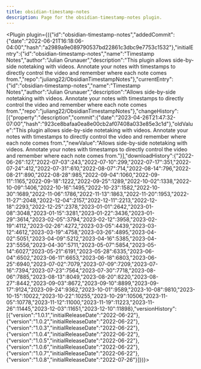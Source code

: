 ---
title: obsidian-timestamp-notes
description: Page for the obsidian-timestamp-notes plugin.
---


<Plugin plugin={({"id":"obsidian-timestamp-notes","addedCommit":{"date":"2022-06-21T16:18:06-04:00","hash":"a2989a9e089790537bd22861c3dbc9e7753c1532"},"initialEntry":{"id":"obsidian-timestamp-notes","name":"Timestamp Notes","author":"Julian Grunauer","description":"This plugin allows side-by-side notetaking with videos. Annotate your notes with timestamps to directly control the video and remember where each note comes from.","repo":"juliang22/ObsidianTimestampNotes"},"currentEntry":{"id":"obsidian-timestamp-notes","name":"Timestamp Notes","author":"Julian Grunauer","description":"Allows side-by-side notetaking with videos. Annotate your notes with timestamps to directly control the video and remember where each note comes from.","repo":"juliang22/ObsidianTimestampNotes"},"changeHistory":[{"property":"description","commit":{"date":"2023-04-26T21:47:32-07:00","hash":"923ce8bafaa0ea8e00cb2af07408a033e85e3c1d"},"oldValue":"This plugin allows side-by-side notetaking with videos. Annotate your notes with timestamps to directly control the video and remember where each note comes from.","newValue":"Allows side-by-side notetaking with videos. Annotate your notes with timestamps to directly control the video and remember where each note comes from."}],"downloadHistory":{"2022-06-26":127,"2022-07-03":243,"2022-07-10":299,"2022-07-17":351,"2022-07-24":412,"2022-07-31":610,"2022-08-07":714,"2022-08-14":796,"2022-08-21":890,"2022-08-28":985,"2022-09-04":1060,"2022-09-11":1165,"2022-09-18":1222,"2022-09-25":1289,"2022-10-02":1338,"2022-10-09":1406,"2022-10-16":1495,"2022-10-23":1582,"2022-10-30":1689,"2022-11-06":1786,"2022-11-13":1863,"2022-11-20":1953,"2022-11-27":2048,"2022-12-04":2157,"2022-12-11":2213,"2022-12-18":2293,"2022-12-25":2378,"2023-01-01":2642,"2023-01-08":3048,"2023-01-15":3281,"2023-01-22":3436,"2023-01-29":3614,"2023-02-05":3794,"2023-02-12":3958,"2023-02-19":4112,"2023-02-26":4272,"2023-03-05":4439,"2023-03-12":4612,"2023-03-19":4758,"2023-03-26":4895,"2023-04-02":5051,"2023-04-09":5212,"2023-04-16":5385,"2023-04-23":5556,"2023-04-30":5711,"2023-05-07":5854,"2023-05-14":6027,"2023-05-21":6191,"2023-05-28":6335,"2023-06-04":6502,"2023-06-11":6653,"2023-06-18":6803,"2023-06-25":6940,"2023-07-02":7079,"2023-07-09":7209,"2023-07-16":7394,"2023-07-23":7564,"2023-07-30":7718,"2023-08-06":7885,"2023-08-13":8049,"2023-08-20":8220,"2023-08-27":8442,"2023-09-03":8672,"2023-09-10":8899,"2023-09-17":9124,"2023-09-24":9362,"2023-10-01":9589,"2023-10-08":9810,"2023-10-15":10022,"2023-10-22":10255,"2023-10-29":10506,"2023-11-05":10778,"2023-11-12":11000,"2023-11-19":11223,"2023-11-26":11445,"2023-12-03":11651,"2023-12-10":11898},"versionHistory":[{"version":"1.0.1","initialReleaseDate":"2022-06-22"},{"version":"1.0.2","initialReleaseDate":"2022-06-22"},{"version":"1.0.3","initialReleaseDate":"2022-06-22"},{"version":"1.0.4","initialReleaseDate":"2022-06-22"},{"version":"1.0.5","initialReleaseDate":"2022-06-22"},{"version":"1.0.6","initialReleaseDate":"2022-06-22"},{"version":"1.0.7","initialReleaseDate":"2022-06-22"},{"version":"1.0.8","initialReleaseDate":"2022-07-26"}]})}></Plugin>